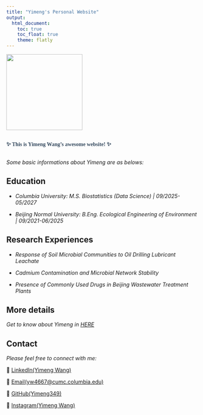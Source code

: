 ```yaml
---
title: "Yimeng's Personal Website"
output: 
  html_document:
    toc: true
    toc_float: true
    theme: flatly
---
```


![](IMG_4818.JPG){width=200px}

<div style="text-align: font-size: 12px; font-weight: 600; color: #34495e; margin: 30px 0; font-family: 'Georgia', serif;">
✨ This is Yimeng Wang's awesome website! ✨
</div>

*Some basic informations about Yimeng are as belows:*

## Education

- *Columbia University: M.S. Biostatistics (Data Science) | 09/2025-05/2027*

 - *Beijing Normal University: B.Eng. Ecological Engineering of Environment | 09/2021-06/2025*

## Research Experiences

 - *Response of Soil Microbial Communities to Oil Drilling Lubricant Leachate*

 - *Cadmium Contamination and Microbial Network Stability*

 - *Presence of Commonly Used Drugs in Beijing Wastewater Treatment Plants*

## More details

*Get to know about Yimeng in [HERE](resume.html)*

## Contact

*Please feel free to connect with me:*

💼 [LinkedIn(Yimeng Wang)](https://www.linkedin.com/in/yimeng-wang-4703a2383/)

📧 [Email(yw4667@cumc.columbia.edu)](mailto:yw4667@cumc.columbia.edu)

🐙 [GitHub(Yimeng349)](http://github.com/yimeng349/)

📸 [Instagram(Yimeng Wang)](https://www.instagram.com/1mengw349?igsh=ajY6bXY0dDhyNHk5&utm_source=qr)